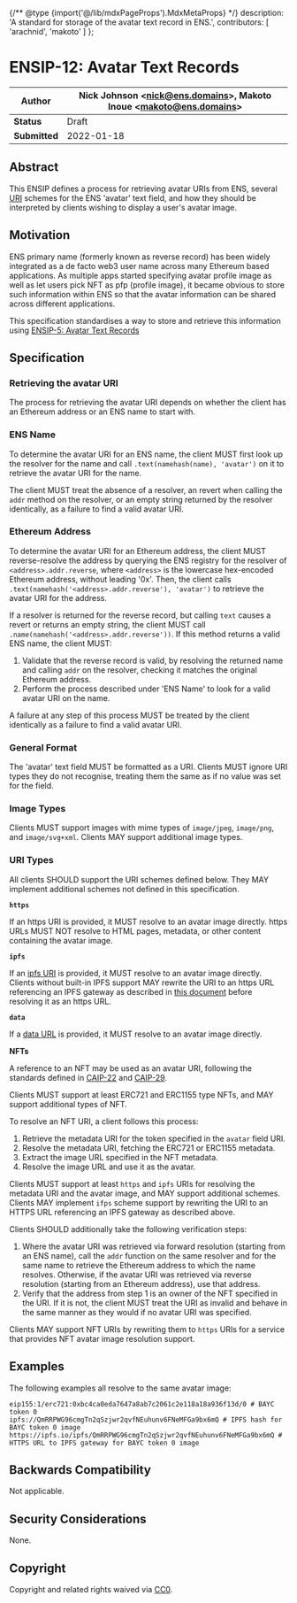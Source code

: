 {/** @type {import('@/lib/mdxPageProps').MdxMetaProps} */}
    description: 'A standard for storage of the avatar text record in ENS.',
    contributors: [
        'arachnid',
        'makoto'
    ]
};

# ENSIP-12: Avatar Text Records

| **Author**    | Nick Johnson \<nick@ens.domains>, Makoto Inoue \<makoto@ens.domains> |
| ------------- | -------------------------------------------------------------------- |
| **Status**    | Draft                                                                |
| **Submitted** | 2022-01-18                                                           |

## Abstract

This ENSIP defines a process for retrieving avatar URIs from ENS, several [URI](https://datatracker.ietf.org/doc/html/rfc3986) schemes for the ENS 'avatar' text field, and how they should be interpreted by clients wishing to display a user's avatar image.

## Motivation

ENS primary name (formerly known as reverse record) has been widely integrated as a de facto web3 user name across many Ethereum based applications. As multiple apps started specifying avatar profile image as well as let users pick NFT as pfp (profile image), it became obvious to store such information within ENS so that the avatar information can be shared across different applications.

This specification standardises a way to store and retrieve this information using [ENSIP-5: Avatar Text Records](ensip-5-text-records.md)

## Specification

### Retrieving the avatar URI

The process for retrieving the avatar URI depends on whether the client has an Ethereum address or an ENS name to start with.

### ENS Name

To determine the avatar URI for an ENS name, the client MUST first look up the resolver for the name and call `.text(namehash(name), 'avatar')` on it to retrieve the avatar URI for the name.

The client MUST treat the absence of a resolver, an revert when calling the `addr` method on the resolver, or an empty string returned by the resolver identically, as a failure to find a valid avatar URI.

### Ethereum Address

To determine the avatar URI for an Ethereum address, the client MUST reverse-resolve the address by querying the ENS registry for the resolver of `<address>.addr.reverse`, where `<address>` is the lowercase hex-encoded Ethereum address, without leading '0x'. Then, the client calls `.text(namehash('<address>.addr.reverse'), 'avatar')` to retrieve the avatar URI for the address.

If a resolver is returned for the reverse record, but calling `text` causes a revert or returns an empty string, the client MUST call `.name(namehash('<address>.addr.reverse'))`. If this method returns a valid ENS name, the client MUST:

1. Validate that the reverse record is valid, by resolving the returned name and calling `addr` on the resolver, checking it matches the original Ethereum address.
2. Perform the process described under 'ENS Name' to look for a valid avatar URI on the name.

A failure at any step of this process MUST be treated by the client identically as a failure to find a valid avatar URI.

### General Format

The 'avatar' text field MUST be formatted as a URI. Clients MUST ignore URI types they do not recognise, treating them the same as if no value was set for the field.

### Image Types

Clients MUST support images with mime types of `image/jpeg`, `image/png`, and `image/svg+xml`. Clients MAY support additional image types.

### URI Types

All clients SHOULD support the URI schemes defined below. They MAY implement additional schemes not defined in this specification.

**`https`**

If an https URI is provided, it MUST resolve to an avatar image directly. https URLs MUST NOT resolve to HTML pages, metadata, or other content containing the avatar image.

**`ipfs`**

If an [ipfs URI](https://docs.ipfs.io/how-to/address-ipfs-on-web/#native-urls) is provided, it MUST resolve to an avatar image directly. Clients without built-in IPFS support MAY rewrite the URI to an https URL referencing an IPFS gateway as described in [this document](https://docs.ipfs.io/how-to/address-ipfs-on-web/) before resolving it as an https URL.

**`data`**

If a [data URL](https://datatracker.ietf.org/doc/html/rfc2397) is provided, it MUST resolve to an avatar image directly.

**NFTs**

A reference to an NFT may be used as an avatar URI, following the standards defined in [CAIP-22](https://github.com/ChainAgnostic/CAIPs/blob/master/CAIPs/caip-22.md) and [CAIP-29](https://github.com/ChainAgnostic/CAIPs/blob/master/CAIPs/caip-29.md).

Clients MUST support at least ERC721 and ERC1155 type NFTs, and MAY support additional types of NFT.

To resolve an NFT URI, a client follows this process:

1. Retrieve the metadata URI for the token specified in the `avatar` field URI.
2. Resolve the metadata URI, fetching the ERC721 or ERC1155 metadata.
3. Extract the image URL specified in the NFT metadata.
4. Resolve the image URL and use it as the avatar.

Clients MUST support at least `https` and `ipfs` URIs for resolving the metadata URI and the avatar image, and MAY support additional schemes. Clients MAY implement `ifps` scheme support by rewriting the URI to an HTTPS URL referencing an IPFS gateway as described above.

Clients SHOULD additionally take the following verification steps:

1. Where the avatar URI was retrieved via forward resolution (starting from an ENS name), call the `addr` function on the same resolver and for the same name to retrieve the Ethereum address to which the name resolves. Otherwise, if the avatar URI was retrieved via reverse resolution (starting from an Ethereum address), use that address.
2. Verify that the address from step 1 is an owner of the NFT specified in the URI. If it is not, the client MUST treat the URI as invalid and behave in the same manner as they would if no avatar URI was specified.

Clients MAY support NFT URIs by rewriting them to `https` URIs for a service that provides NFT avatar image resolution support.

## Examples

The following examples all resolve to the same avatar image:

```
eip155:1/erc721:0xbc4ca0eda7647a8ab7c2061c2e118a18a936f13d/0 # BAYC token 0
ipfs://QmRRPWG96cmgTn2qSzjwr2qvfNEuhunv6FNeMFGa9bx6mQ # IPFS hash for BAYC token 0 image
https://ipfs.io/ipfs/QmRRPWG96cmgTn2qSzjwr2qvfNEuhunv6FNeMFGa9bx6mQ # HTTPS URL to IPFS gateway for BAYC token 0 image
```

## Backwards Compatibility

Not applicable.

## Security Considerations

None.

## Copyright

Copyright and related rights waived via [CC0](https://creativecommons.org/publicdomain/zero/1.0/).
